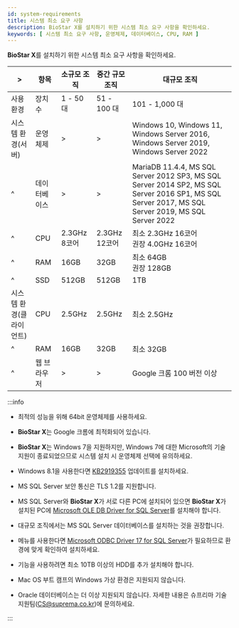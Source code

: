 ```yaml
---
id: system-requirements
title: 시스템 최소 요구 사항
description: BioStar X를 설치하기 위한 시스템 최소 요구 사항을 확인하세요.
keywords: [ 시스템 최소 요구 사항, 운영체제, 데이터베이스, CPU, RAM ]
---
```


**BioStar X**를 설치하기 위한 시스템 최소 요구 사항을 확인하세요.

<div className='overflow-x col5--15-10-25'>

| \> | 항목 | 소규모 조직 | 중간 규모 조직 | 대규모 조직 |
| -- | -- | -- | -- | -- |
| 사용 환경 | 장치 수 | 1 - 50 대 | 51 - 100 대 | 101 - 1,000 대 |
| 시스템 환경(서버) | 운영체제 | \> | \> | Windows 10, Windows 11, Windows Server 2016, Windows Server 2019, Windows Server 2022 |
| ^ | 데이터베이스 | \> | \> | MariaDB 11.4.4, MS SQL Server 2012 SP3, MS SQL Server 2014 SP2, MS SQL Server 2016 SP1, MS SQL Server 2017, MS SQL Server 2019, MS SQL Server 2022 |
| ^ | CPU | 2.3GHz 8코어 | 2.3GHz 12코어 | 최소 2.3GHz 16코어<br/>권장 4.0GHz 16코어 |
| ^ | RAM | 16GB | 32GB | 최소 64GB<br/>권장 128GB |
| ^ | SSD | 512GB | 512GB | 1TB |
| 시스템 환경(클라이언트) | CPU | 2.5GHz | 2.5GHz | 최소 2.5GHz |
| ^ | RAM | 16GB | 32GB | 최소 32GB |
| ^ | 웹 브라우저 | \> | \> | Google 크롬 100 버전 이상 |

</div>

:::info

* 최적의 성능을 위해 64bit 운영체제를 사용하세요.

* **BioStar X**는 Google 크롬에 최적화되어 있습니다.

* **BioStar X**는 Windows 7을 지원하지만, Windows 7에 대한 Microsoft의 기술 지원이 종료되었으므로 시스템 설치 시 운영체제 선택에 유의하세요.

* Windows 8.1을 사용한다면 [KB2919355](https://support.microsoft.com/ko-kr/help/2919355/windows-rt-8-1--windows-8-1--and-windows-server-2012-r2-update-april-2) 업데이트를 설치하세요.

* MS SQL Server 보안 통신은 TLS 1.2를 지원합니다.

* MS SQL Server와 **BioStar X**가 서로 다른 PC에 설치되어 있으면 **BioStar X**가 설치된 PC에 [Microsoft OLE DB Driver for SQL Server](https://learn.microsoft.com/sql/connect/oledb/download-oledb-driver-for-sql-server)를 설치해야 합니다.

* 대규모 조직에서는 MS SQL Server 데이터베이스를 설치하는 것을 권장합니다.

* <Cmd sid='common.gnb.time_attendance' product='2' /> 메뉴를 사용한다면 [Microsoft ODBC Driver 17 for SQL Server](https://learn.microsoft.com/ko-kr/sql/connect/odbc/download-odbc-driver-for-sql-server?view=sql-server-ver16#version-17)가 필요하므로 환경에 맞게 확인하여 설치하세요.

* <Cmd sid='common.imageLog' product='2' /> 기능을 사용하려면 최소 10TB 이상의 HDD를 추가 설치해야 합니다.

* Mac OS 부트 캠프의 Windows 가상 환경은 지원되지 않습니다.

* Oracle 데이터베이스는 더 이상 지원되지 않습니다. 자세한 내용은 슈프리마 기술 지원팀(CS@suprema.co.kr)에 문의하세요.

:::
